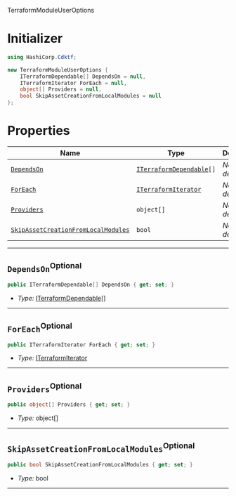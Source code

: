  TerraformModuleUserOptions <a name="TerraformModuleUserOptions" id="cdktf.TerraformModuleUserOptions"></a>

# Initializer <a name="Initializer" id="cdktf.TerraformModuleUserOptions.Initializer"></a>

```csharp
using HashiCorp.Cdktf;

new TerraformModuleUserOptions {
    ITerraformDependable[] DependsOn = null,
    ITerraformIterator ForEach = null,
    object[] Providers = null,
    bool SkipAssetCreationFromLocalModules = null
};
```

# Properties <a name="Properties" id="Properties"></a>

| **Name** | **Type** | **Description** |
| --- | --- | --- |
| <code><a href="#cdktf.TerraformModuleUserOptions.property.dependsOn">DependsOn</a></code> | <code><a href="#cdktf.ITerraformDependable">ITerraformDependable</a>[]</code> | *No description.* |
| <code><a href="#cdktf.TerraformModuleUserOptions.property.forEach">ForEach</a></code> | <code><a href="#cdktf.ITerraformIterator">ITerraformIterator</a></code> | *No description.* |
| <code><a href="#cdktf.TerraformModuleUserOptions.property.providers">Providers</a></code> | <code>object[]</code> | *No description.* |
| <code><a href="#cdktf.TerraformModuleUserOptions.property.skipAssetCreationFromLocalModules">SkipAssetCreationFromLocalModules</a></code> | <code>bool</code> | *No description.* |

---

## `DependsOn`<sup>Optional</sup> <a name="DependsOn" id="cdktf.TerraformModuleUserOptions.property.dependsOn"></a>

```csharp
public ITerraformDependable[] DependsOn { get; set; }
```

- *Type:* <a href="#cdktf.ITerraformDependable">ITerraformDependable</a>[]

---

## `ForEach`<sup>Optional</sup> <a name="ForEach" id="cdktf.TerraformModuleUserOptions.property.forEach"></a>

```csharp
public ITerraformIterator ForEach { get; set; }
```

- *Type:* <a href="#cdktf.ITerraformIterator">ITerraformIterator</a>

---

## `Providers`<sup>Optional</sup> <a name="Providers" id="cdktf.TerraformModuleUserOptions.property.providers"></a>

```csharp
public object[] Providers { get; set; }
```

- *Type:* object[]

---

## `SkipAssetCreationFromLocalModules`<sup>Optional</sup> <a name="SkipAssetCreationFromLocalModules" id="cdktf.TerraformModuleUserOptions.property.skipAssetCreationFromLocalModules"></a>

```csharp
public bool SkipAssetCreationFromLocalModules { get; set; }
```

- *Type:* bool

---
